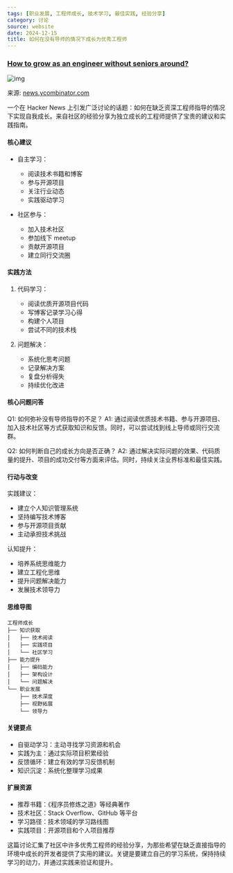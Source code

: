 ```yaml
---
tags: [职业发展, 工程师成长, 技术学习, 最佳实践, 经验分享]
category: 讨论
source: website
date: 2024-12-15
title: 如何在没有导师的情况下成长为优秀工程师
---
```


### [How to grow as an engineer without seniors around?](https://news.ycombinator.com/item?id=42289955)

![img](https://img.mengpeng.tech/i/2024/12/14/675d424e48f42.webp)

来源: [news.ycombinator.com](https://news.ycombinator.com/item?id=42289955)

一个在 Hacker News 上引发广泛讨论的话题：如何在缺乏资深工程师指导的情况下实现自我成长。来自社区的经验分享为独立成长的工程师提供了宝贵的建议和实践指南。

#### 核心建议

-   自主学习：

    -   阅读技术书籍和博客
    -   参与开源项目
    -   关注行业动态
    -   实践驱动学习

-   社区参与：
    -   加入技术社区
    -   参加线下 meetup
    -   贡献开源项目
    -   建立同行交流圈

#### 实践方法

1. 代码学习：

    - 阅读优质开源项目代码
    - 写博客记录学习心得
    - 构建个人项目
    - 尝试不同的技术栈

2. 问题解决：
    - 系统化思考问题
    - 记录解决方案
    - 复盘分析得失
    - 持续优化改进

#### 核心问题问答

Q1: 如何弥补没有导师指导的不足？
A1: 通过阅读优质技术书籍、参与开源项目、加入技术社区等方式获取知识和反馈。同时，可以尝试找到线上导师或同行交流群。

Q2: 如何判断自己的成长方向是否正确？
A2: 通过解决实际问题的效果、代码质量的提升、项目的成功交付等方面来评估。同时，持续关注业界标准和最佳实践。

#### 行动与改变

实践建议：

-   建立个人知识管理系统
-   坚持编写技术博客
-   参与开源项目贡献
-   主动承担技术挑战

认知提升：

-   培养系统思维能力
-   建立工程化思维
-   提升问题解决能力
-   发展技术领导力

#### 思维导图

```
工程师成长
├── 知识获取
│   ├── 技术阅读
│   ├── 实践项目
│   └── 社区学习
├── 能力提升
│   ├── 编码能力
│   ├── 架构设计
│   └── 问题解决
└── 职业发展
    ├── 技术深度
    ├── 视野拓展
    └── 领导力
```

#### 关键要点

-   自驱动学习：主动寻找学习资源和机会
-   实践为主：通过实际项目积累经验
-   反馈循环：建立有效的学习反馈机制
-   知识沉淀：系统化整理学习成果

#### 扩展资源

-   推荐书籍：《程序员修炼之道》等经典著作
-   技术社区：Stack Overflow、GitHub 等平台
-   学习路径：技术领域的学习路线图
-   实践项目：开源项目和个人项目推荐

这篇讨论汇集了社区中许多优秀工程师的经验分享，为那些希望在缺乏直接指导的环境中成长的开发者提供了实用的建议。关键是要建立自己的学习系统，保持持续学习的动力，并通过实践来验证和提升。
